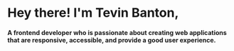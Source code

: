 # Hey there! I'm Tevin Banton,

<h4
  style={{
    backgroundColor: '#F6AD55',
    color: 'black',
    padding: '10px',
    borderRadius: '8px',
  }}
>
  A frontend developer who is passionate about creating web applications that
  are responsive, accessible, and provide a good user experience.
</h4>
